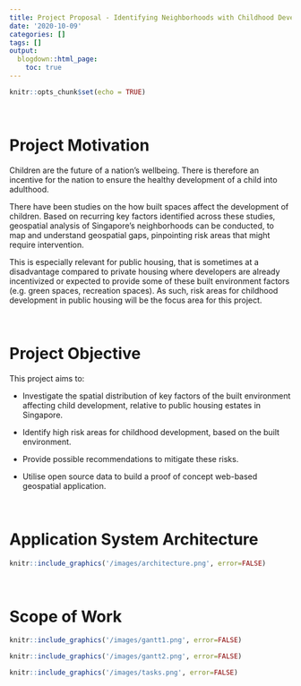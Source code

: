 ```yaml
---
title: Project Proposal - Identifying Neighborhoods with Childhood Developmental Risk through Geospatial Analysis of Built Spaces
date: '2020-10-09'
categories: []
tags: []
output:
  blogdown::html_page:
    toc: true
---
```


```r
knitr::opts_chunk$set(echo = TRUE)
```

<br>

# Project Motivation

Children are the future of a nation's wellbeing. There is therefore an incentive for the nation to ensure the healthy development of a child into adulthood.  

There have been studies on the how built spaces affect the development of children. Based on recurring key factors identified across these studies, geospatial analysis of Singapore’s neighborhoods can be conducted, to map and understand geospatial gaps, pinpointing risk areas that might require intervention.  

This is especially relevant for public housing, that is sometimes at a disadvantage compared to private housing where developers are already incentivized or expected to provide some of these built environment factors (e.g. green spaces, recreation spaces). As such, risk areas for childhood development in public housing will be the focus area for this project.

<br>

# Project Objective

This project aims to:  

* Investigate the spatial distribution of key factors of the built environment affecting child development, relative to public housing estates in Singapore.

* Identify high risk areas for childhood development, based on the built environment.

* Provide possible recommendations to mitigate these risks.

* Utilise open source data to build a proof of concept web-based geospatial application.

<br>

# Application System Architecture

```r
knitr::include_graphics('/images/architecture.png', error=FALSE)
```

<br>

# Scope of Work

```r
knitr::include_graphics('/images/gantt1.png', error=FALSE)
```

```r
knitr::include_graphics('/images/gantt2.png', error=FALSE)
```

```r
knitr::include_graphics('/images/tasks.png', error=FALSE)
```

